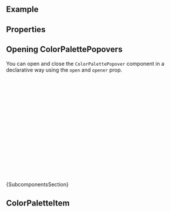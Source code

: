 
<Meta of={ComponentStories} />

<DocsHeader of={ComponentStories} since="0.20.0" />

<br />

## Example

<Canvas of={ComponentStories.Default} />

## Properties

<ControlsWithNote of={ComponentStories.Default} />

## Opening ColorPalettePopovers

You can open and close the `ColorPalettePopover` component in a declarative way using the `open` and `opener` prop.

```jsx
const ColorPalettePopoverComponent = () => {
  const [showPopover, setShowPopover] = useState(false);
  const buttonRef = useRef(null);
  const onButtonClick = (e) => {
    setShowPopover((prev) => !prev);
  };
  return (
    <>
      <Button ref={buttonRef} onClick={onButtonClick}>
        Open ColorPalettePopover
      </Button>
      <ColorPalettePopover open={showPopover} opener={buttonRef.current}>
        <ColorPaletteItem value="pink" />
        <ColorPaletteItem value="darkblue" />
      </ColorPalettePopover>
    </>
  );
};
```

<Markdown>{SubcomponentsSection}</Markdown>

## ColorPaletteItem

<Description of={ColorPaletteItem} />
<ArgTypes of={ColorPaletteItem} />

<Footer />
